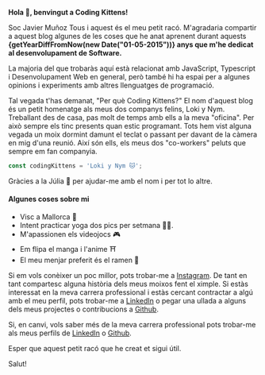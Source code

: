 
<Highlight><b class='font-display text-xl text-primary-600 dark:text-primary-100'>Hola 👋, benvingut a Coding Kittens!</b></Highlight>

Soc Javier Muñoz Tous i aquest és el meu petit racó. M'agradaria compartir a aquest blog algunes de les coses que he anat aprenent durant aquests **{getYearDiffFromNow(new Date("01-05-2015"))} anys que m'he dedicat al desenvolupament de Software.**

La majoria del que trobaràs aquí està relacionat amb JavaScript, Typescript i Desenvolupament Web en general, però també hi ha espai per a algunes opinions i experiments amb altres llenguatges de programació.

Tal vegada t'has demanat, "Per què Coding Kittens?" <Highlight>El nom d'aquest blog és un petit homenatge als meus dos companys felins, Loki y Nym</Highlight>. Treballant des de casa, pas molt de temps amb ells a la meva "oficina". Per això sempre els tinc presents quan estic programant. Tots hem vist alguna vegada un moix dormint damunt el teclat o passant per davant de la càmera en mig d'una reunió. Així són ells, els meus dos "co-workers" peluts que sempre em fan companyia. 

```typescript
const codingKittens = 'Loki y Nym 🐱';
```

Gràcies a la Júlia 🧡 per ajudar-me amb el nom i per tot lo altre.

#### Algunes coses sobre mi

- Visc a Mallorca 🌴
- Intent practicar yoga dos pics per setmana 🧘‍♂️.
- M'apassionen els videojocs 🎮
- Em flipa el manga i l'anime ⛩️
- El meu menjar preferit és el ramen 🍜

Si em vols conèixer un poc millor, pots trobar-me a [Instagram](https://www.instagram.com/javimtib92). De tant en tant compartesc alguna història dels meus moixos fent el ximple. Si estàs interessat en la meva carrera professional i estàs cercant contractar a algú amb el meu perfil, pots trobar-me a [LinkedIn](https://www.linkedin.com/in/javier-muñoz-tous/) o pegar una ullada a alguns dels meus projectes o contribucions a [Github](https://github.com/Javimtib92).

Si, en canvi, vols saber més de la meva carrera professional pots trobar-me als meus perfils de [LinkedIn](https://www.linkedin.com/in/javier-muñoz-tous/) o [Github](https://github.com/Javimtib92).

Esper que aquest petit racó que he creat et sigui útil.

Salut!
